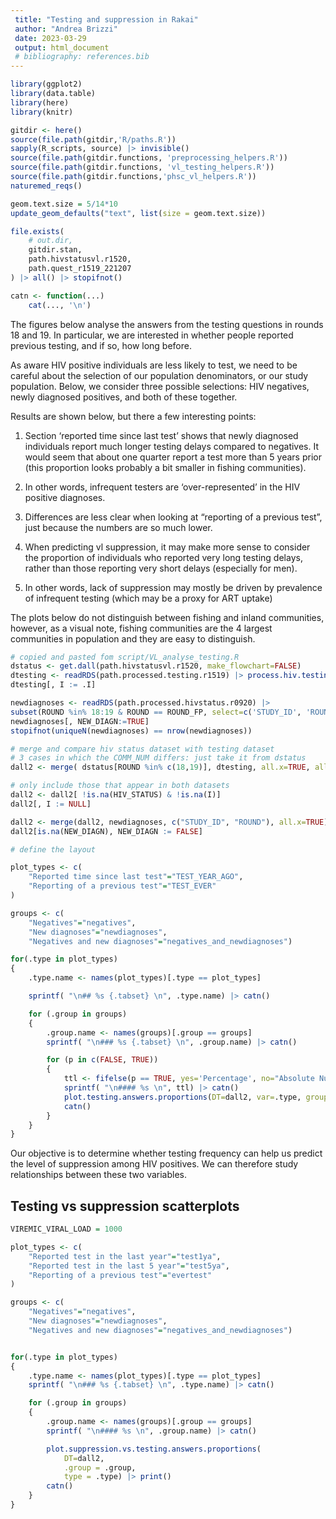 ```yaml
---
 title: "Testing and suppression in Rakai"
 author: "Andrea Brizzi"
 date: 2023-03-29
 output: html_document
 # bibliography: references.bib
---
```


```r
library(ggplot2)
library(data.table)
library(here)
library(knitr)

gitdir <- here()
source(file.path(gitdir,'R/paths.R'))
sapply(R_scripts, source) |> invisible()
source(file.path(gitdir.functions, 'preprocessing_helpers.R'))
source(file.path(gitdir.functions, 'vl_testing_helpers.R'))
source(file.path(gitdir.functions,'phsc_vl_helpers.R'))
naturemed_reqs() 

geom.text.size = 5/14*10
update_geom_defaults("text", list(size = geom.text.size))

file.exists(
    # out.dir,
    gitdir.stan,
    path.hivstatusvl.r1520,
    path.quest_r1519_221207 
) |> all() |> stopifnot()

catn <- function(...)
    cat(..., '\n')
```

The figures below analyse the answers from the testing questions in rounds 18 and 19.
In particular, we are interested in whether people reported previous testing, and if so, how long before.

As aware HIV positive individuals are less likely to test, we need to be careful about the selection of our population denominators, or our study population.
Below, we consider three possible selections: HIV negatives, newly diagnosed positives, and both of these together.

Results are shown below, but there a few interesting points: 

1. Section 'reported time since last test' shows that newly diagnosed individuals report much longer testing delays compared to negatives. It would seem that about one quarter report a test more than 5 years prior (this proportion looks probably a bit smaller in fishing communities).

2. In other words, infrequent testers are 'over-represented' in the HIV positive diagnoses.

3. Differences are less clear when looking at "reporting of a previous test", just because the numbers are so much lower.

4. When predicting vl suppression, it may make more sense to consider the proportion of individuals who reported very long testing delays, rather than those reporting very short delays (especially for men).

5. In other words, lack of suppression may mostly be driven by prevalence of infrequent testing (which may be a proxy for ART uptake)

The plots below do not distinguish between fishing and inland communities, however, as a visual note,  fishing communities are the 4 largest communities in population and they are easy to distinguish.

```r
# copied and pasted fom script/VL_analyse_testing.R
dstatus <- get.dall(path.hivstatusvl.r1520, make_flowchart=FALSE)
dtesting <- readRDS(path.processed.testing.r1519) |> process.hiv.testing.data(rounds=18:19)
dtesting[, I := .I]

newdiagnoses <- readRDS(path.processed.hivstatus.r0920) |>
subset(ROUND %in% 18:19 & ROUND == ROUND_FP, select=c('STUDY_ID', 'ROUND'))
newdiagnoses[, NEW_DIAGN:=TRUE]
stopifnot(uniqueN(newdiagnoses) == nrow(newdiagnoses))

# merge and compare hiv status dataset with testing dataset
# 3 cases in which the COMM_NUM differs: just take it from dstatus
dall2 <- merge( dstatus[ROUND %in% c(18,19)], dtesting, all.x=TRUE, all.y=TRUE)

# only include those that appear in both datasets
dall2 <- dall2[ !is.na(HIV_STATUS) & !is.na(I)]
dall2[, I := NULL]

dall2 <- merge(dall2, newdiagnoses, c("STUDY_ID", "ROUND"), all.x=TRUE)
dall2[is.na(NEW_DIAGN), NEW_DIAGN := FALSE]
```

```r
# define the layout

plot_types <- c(
    "Reported time since last test"="TEST_YEAR_AGO",
    "Reporting of a previous test"="TEST_EVER"
)

groups <- c( 
    "Negatives"="negatives", 
    "New diagnoses"="newdiagnoses",
    "Negatives and new diagnoses"="negatives_and_newdiagnoses")

for(.type in plot_types)
{
    .type.name <- names(plot_types)[.type == plot_types]

    sprintf( "\n## %s {.tabset} \n", .type.name) |> catn()

    for (.group in groups)
    {
        .group.name <- names(groups)[.group == groups]
        sprintf( "\n### %s {.tabset} \n", .group.name) |> catn()

        for (p in c(FALSE, TRUE))
        {
            ttl <- fifelse(p == TRUE, yes='Percentage', no="Absolute Numbers")
            sprintf( "\n#### %s \n", ttl) |> catn()
            plot.testing.answers.proportions(DT=dall2, var=.type, group=.group, percentage=p) |> print()
            catn()
        }
    }
}
```


Our objective is to determine whether testing frequency can help us predict the level of suppression among HIV positives. 
We can therefore study relationships between these two variables.

## Testing vs suppression scatterplots {.tabset}


```r
VIREMIC_VIRAL_LOAD = 1000

plot_types <- c(
    "Reported test in the last year"="test1ya",
    "Reported test in the last 5 year"="test5ya",
    "Reporting of a previous test"="evertest"
)

groups <- c( 
    "Negatives"="negatives", 
    "New diagnoses"="newdiagnoses",
    "Negatives and new diagnoses"="negatives_and_newdiagnoses")


for(.type in plot_types)
{
    .type.name <- names(plot_types)[.type == plot_types]
    sprintf( "\n### %s {.tabset} \n", .type.name) |> catn()

    for (.group in groups)
    {
        .group.name <- names(groups)[.group == groups]
        sprintf( "\n#### %s \n", .group.name) |> catn()

        plot.suppression.vs.testing.answers.proportions(
            DT=dall2, 
            .group = .group,
            type = .type) |> print() 
        catn()
    }
}
```

